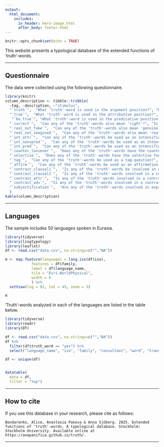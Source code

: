 ```yaml
---
output:
  html_document:
    includes:
      in_header: hero-image.html
      after_body: footer.html
---
```


<style type="text/css">
.main-container {
    max-width: 1170px;
    
}
</style>

```r
knitr::opts_chunk$set(echo = TRUE)
```

This website presents a typological database of the extended functions of 'truth'-words.


---

## Questionnaire

The data were collected using the following questionnaire.

```r
library(knitr)
column_description <- tibble::tribble(
  ~tag, ~description, ~"stimulus",
  "`truth`",  "What 'truth'-word is used in the argument position?", "He always tells the truth.",
  "`true`",  "What 'truth'-word is used in the attributive position?", "It is a true story. [I’m not lying]",
   "`be_true`", "What 'truth'-word is used in the predicative position?", "It’s the truth. [It is not made up, it is how things are]",
  "`correct`",  "Can any of the 'truth'-words also mean 'right'?", "Is this the right (correct) answer? [Or is it the wrong answer?]",
  "`real_not_fake`",  "Can any of the 'truth'-words also mean 'genuine, original'?", "Are these documents real? [Or are they fakes?]",
  "`real_not_imagined`",  "Can any of the 'truth'-words also mean 'real'?", "She thinks Narnia is a real country. [It’s actually made up]",
  "`int_attr`",  "Can any of the 'truth'-words be used as an intensifier of an adjective in the noun phrase?", "She is a very beautiful woman.",
  "`int_nonvpred`",  "Can any of the 'truth'-words be used as an intensifier of a nominal predicate?", "I’m very happy that he came.",
  "`int_pred`",  "Can any of the 'truth'-words be used as an intensifier of a verbal predicate?", "I really want to go. [I can’t stand it here.]",
  "`counter_loosener`",  "Does any of the 'truth'-words have the counter-loosener function (in terms of Bardenstein & Ariel 2022)?", "He is a true fighter [He has all the qualities characteristic of a fighter]",
  "`selective`",  "Does any of the 'truth'-words have the selective function (in terms of Beekhuizen et al. 2023)?", "The real problem is that we don’t have water. [That’s what we need to focus on]",
  "`tag`",  "Can any of the 'truth'-words be used as a tag-question?", "The weather is great today, right? ",
  "`affirm`",  "Can any of the 'truth'-words be used as an affirmation marker?", "[The weather is great today, right?] Yes, it is.",
  "`contrast_clausal1`",  "Is any of the 'truth'-words be involved in a contrastive ('but', 'although') marker introducing a finite clause?", "Although he is young, he is a skilled doctor. (He is indeed young, but he is a skilled doctor.)",
  "`contrast_clausal2`",  "Is any of the 'truth'-words involved in a contrastive ('but', 'although') marker introducing a finite clause?", "He is a good person, although/admittedly (but the truth is) he brags a lot.",
  "`contrast_attr`",  "Is any of the 'truth'-words involved in a contrastive ('but', 'although') marker introducing an attributive modifier?", "We were at a good, although expensive, restaurant yesterday.",
  "`contrast_adv`",  "Is any of the 'truth'-words involved in a contrastive ('but', 'although') marker introducing an adverbial modifier?", "The buses run, although rarely.",
  "`subjectification`",  "Are any of the 'truth'-words involved in expressions introducing subjective evaluation statements?", "Frankly speaking (to tell the truth), I don’t like this idea."
  )
kable(column_description)
```

---

## Languages

The sample includes 50 languages spoken in Eurasia.
```r
library(tidyverse)
library(lingtypology)
library(leaflet)
df <- read.csv("data.csv", na.strings=c("","NA"))
```

```r
  
m <- map.feature(languages = lang.iso(df$iso),
            features = df$family,
            label = df$language_name,
            tile = "Esri.WorldPhysical",
            width = 6
            ) %>%
  setView(lng = 82, lat = 45, zoom = 3)

m
```

'Truth'-words analyzed in each of the languages are listed in the table below.

```r
library(tidyverse)
library(readr)
library(DT)

df <- read.csv("data.csv", na.strings=c("","NA"))
df %>%
  filter(df$truth_word == "yes") %>%
  select("language_name", "iso", "family", "consultant", "word", "translation") -> df

df <- unique(df)


datatable(
  data = df,
  filter = "top")

```




---

## How to cite

If you use this database in your research, please cite as follows:

```{}
Bondarenko, Alice, Anastasia Panova & Anna Sjöberg. 2025. Extended functions of 'truth'-words. A typological database. Stockholm: Stockholm University. Available online at https://anapanifica.github.io/truth/.
```



---